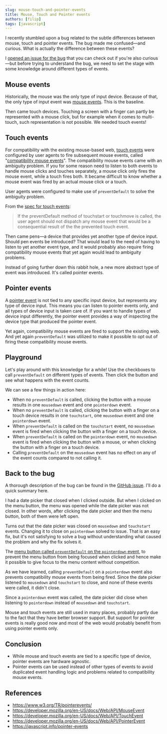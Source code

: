 ```yaml
---
slug: mouse-touch-and-pointer-events
title: Mouse, Touch and Pointer events
authors: [filip]
tags: [javascript]
---
```



I recently stumbled upon a bug related to the subtle differences between mouse, touch and pointer events. The bug made me confused—and curious. What is actually the difference between these events?

I [opened an issue for the bug](https://github.com/radix-ui/primitives/issues/1903) that you can check out if you're also curious—but before trying to understand the bug, we need to set the stage with some knowledge around different types of events.

<!-- truncate -->

## Mouse events

Historically, the mouse was the only type of input device. Because of that, the only type of input event was [mouse events](https://developer.mozilla.org/en-US/docs/Web/API/MouseEvent). This is the baseline.

Then came touch devices. Touching a screen with a finger can partly be represented with a mouse click, but for example when it comes to multi-touch, such representation is not possible. We needed touch events!

## Touch events

For compatibility with the existing mouse-based web, [touch events](https://developer.mozilla.org/en-US/docs/Web/API/TouchEvent) were configured by user agents to fire subsequent mouse events, called "[compatibility mouse events](https://www.w3.org/TR/pointerevents/#compatibility-mapping-with-mouse-events)". The compatibility mouse events came with an ambiguity problem. If you for some reason need to listen to both events to handle mouse clicks and touches separately, a mouse click only fires the mouse event, while a touch fires both. It became difficult to know whether a mouse event was fired by an actual mouse click or a touch.

User agents were configured to make use of `preventDefault` to solve the ambiguity problem.

From the [spec for touch events](https://www.w3.org/TR/touch-events/):

> If the preventDefault method of touchstart or touchmove is called, the user agent should not dispatch any mouse event that would be a consequential result of the the prevented touch event.

Then came pens—a device that provides yet another type of device input. Should pen events be introduced? That would lead to the need of having to listen to yet another event type, and it would probably also require firing compatibility mouse events that yet again would lead to ambiguity problems.

Instead of going further down this rabbit hole, a new more abstract type of event was introduced. It's called pointer events.

## Pointer events

A [pointer event](https://developer.mozilla.org/en-US/docs/Web/API/PointerEvent) is not tied to any specific input device, but represents any type of device input. This means you can listen to pointer events only, and all types of device input is taken care of. If you want to handle types of device input differently, the pointer event provides a way of inspecting the device type that produced the pointer event.

Yet again, compatibility mouse events are fired to support the existing web. And yet again `preventDefault` was utilized to make it possible to opt out of firing these compatibility mouse events.

## Playground

Let's play around with this knowledge for a while! Use the checkboxes to call `preventDefault` on different types of events. Then click the button and see what happens with the event counts.

<Events />

We can see a few things in action here:

- When no `preventDefault` is called, clicking the button with a mouse results in one `mousedown` event and one `pointerdown` event.
- When no `preventDefault` is called, clicking the button with a finger on a touch device results in one `touchstart`, one `mousedown` event and one `pointerdown` event.
- When `preventDefault` is called on the `touchstart` event, no `mousedown` event is fired when clicking the button with a finger on a touch device.
- When `preventDefault` is called on the `pointerdown` event, no `mousedown` event is fired when clicking the button with a mouse, or when clicking the button with a finger on a touch device.
- Calling `preventDefault` on the `mousedown` event has no effect on any of the event counts compared to not calling it.

## Back to the bug

A thorough description of the bug can be found in the [GitHub issue](https://github.com/radix-ui/primitives/issues/1903). I'll do a quick summary here.

I had a date picker that closed when I clicked outside. But when I clicked on the menu button, the menu was opened while the date picker was not closed. In other words, after clicking the date picker and then the menu button, both of them were left open.

Turns out that the date picker was closed on `mousedown` and `touchstart` events. Changing it to close on `pointerdown` solved to issue. That is an easy fix, but it's not satisfying to solve a bug without understanding what caused the problem and why the fix solves it.

The [menu button called `preventDefault` on the `pointerdown` event](https://github.com/radix-ui/primitives/blob/21a7c97dc8efa79fecca36428eec49f187294085/packages/react/dropdown-menu/src/DropdownMenu.tsx#L124), to prevent the menu button from being focused when clicked and hence make it possible to give focus to the menu content without competition.

As we have learned, calling `preventDefault` on a `pointerdown` event also prevents compatibility mouse events from being fired. Since the date picker listened to `mousedown` and `touchstart` to close, and none of these events were called, it didn't close.

Since a `pointerdown` event was called, the date picker did close when listening to `pointerdown` instead of `mousedown` and `touchstart`.

Mouse and touch events are still used in many places, probably partly due to the fact that they have better browser support. But support for pointer events is really good now and most of the web would probably benefit from using pointer events only.

## Conclusion

- While mouse and touch events are tied to a specific type of device, pointer events are hardware agnostic.
- Pointer events can be used instead of other types of events to avoid duplicated event handling logic and problems related to compatibility mouse events.

## References

- https://www.w3.org/TR/pointerevents/
- https://developer.mozilla.org/en-US/docs/Web/API/MouseEvent
- https://developer.mozilla.org/en-US/docs/Web/API/TouchEvent
- https://developer.mozilla.org/en-US/docs/Web/API/PointerEvent
- https://javascript.info/pointer-events
